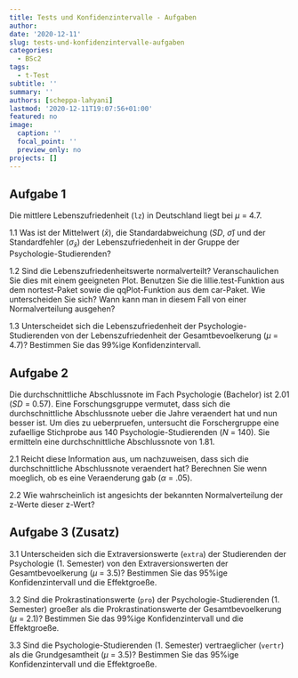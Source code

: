 ```yaml
---
title: Tests und Konfidenzintervalle - Aufgaben
author: 
date: '2020-12-11'
slug: tests-und-konfidenzintervalle-aufgaben
categories:
  - BSc2
tags:
  - t-Test
subtitle: ''
summary: ''
authors: [scheppa-lahyani]
lastmod: '2020-12-11T19:07:56+01:00'
featured: no
image:
  caption: ''
  focal_point: ''
  preview_only: no
projects: []
---
```


## Aufgabe 1

Die mittlere Lebenszufriedenheit (`lz`) in Deutschland liegt bei $\mu$ = 4.7.

1.1 Was ist der Mittelwert ($\bar{x}$), die Standardabweichung (*SD*, $\hat\sigma$) und der Standardfehler ($\sigma_{\bar{x}}$) der Lebenszufriedenheit in der Gruppe der Psychologie-Studierenden?

1.2 Sind die Lebenszufriedenheitswerte normalverteilt? Veranschaulichen Sie dies mit einem geeigneten Plot. Benutzen Sie die lillie.test-Funktion aus dem nortest-Paket sowie die qqPlot-Funktion aus dem car-Paket. Wie unterscheiden Sie sich? Wann kann man in diesem Fall von einer Normalverteilung ausgehen?

1.3 Unterscheidet sich die Lebenszufriedenheit der Psychologie-Studierenden von der Lebenszufriedenheit der Gesamtbevoelkerung ($\mu$ = 4.7)? Bestimmen Sie das 99%ige Konfidenzintervall.

## Aufgabe 2

Die durchschnittliche Abschlussnote im Fach Psychologie (Bachelor) ist 2.01 (*SD* = 0.57). Eine Forschungsgruppe vermutet, dass sich die durchschnittliche Abschlussnote ueber die Jahre veraendert hat und nun besser ist. Um dies zu ueberpruefen, untersucht die Forschergruppe eine zufaellige Stichprobe aus 140 Psychologie-Studierenden (*N* = 140). Sie ermitteln eine durchschnittliche Abschlussnote von 1.81.

2.1 Reicht diese Information aus, um nachzuweisen, dass sich die durchschnittliche Abschlussnote veraendert hat? Berechnen Sie wenn moeglich, ob es eine Veraenderung gab ($\alpha$ = .05).

2.2 Wie wahrscheinlich ist angesichts der bekannten Normalverteilung der z-Werte dieser z-Wert?

## Aufgabe 3 (Zusatz)

3.1 Unterscheiden sich die Extraversionswerte (`extra`) der Studierenden der Psychologie (1. Semester) von den Extraversionswerten der Gesamtbevoelkerung ($\mu$ = 3.5)? Bestimmen Sie das 95%ige Konfidenzintervall und die Effektgroeße.

3.2 Sind die Prokrastinationswerte (`pro`) der Psychologie-Studierenden (1. Semester) groeßer als die Prokrastinationswerte der Gesamtbevoelkerung ($\mu$ = 2.1)? Bestimmen Sie das 99%ige Konfidenzintervall und die Effektgroeße.

3.3 Sind die Psychologie-Studierenden (1. Semester) vertraeglicher (`vertr`) als die Grundgesamtheit ($\mu$ = 3.5)? Bestimmen Sie das 95%ige Konfidenzintervall und die Effektgroeße.
